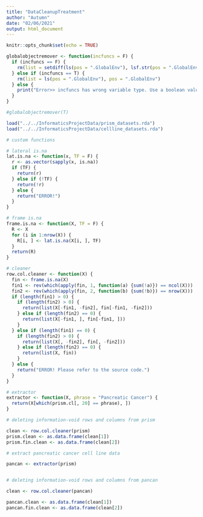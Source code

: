 ```yaml
---
title: "DataCleanupTreatment"
author: "Autumn"
date: "02/06/2021"
output: html_document
---
```


```r
knitr::opts_chunk$set(echo = TRUE)

globalobjectremover <- function(incfuncs = F) {
  if (incfuncs == F) {
    rm(list = setdiff(ls(pos = ".GlobalEnv"), lsf.str(pos = ".GlobalEnv")), pos = ".GlobalEnv")
  } else if (incfuncs == T) {
    rm(list = ls(pos = ".GlobalEnv"), pos = ".GlobalEnv")
  } else {
    print("Error>> incfuncs has wrong variable type. Use a boolean value.")
  }
}

#globalobjectremover(T)
```


```r
load("../../InformaticsProjectData/prism_datasets.rda")
load("../../InformaticsProjectData/cellline_datasets.rda")
```


```r
# custom functions

# lateral is.na
lat.is.na <- function(x, TF = F) {
  r <- as.vector(sapply(x, is.na))
  if (TF) {
    return(r)
  } else if (!TF) {
    return(!r)
  } else {
    return("ERROR!")
  }
}

# frame is.na
frame.is.na <- function(X, TF = F) {
  R <- X
  for (i in 1:nrow(X)) {
    R[i, ] <- lat.is.na(X[i, ], TF)
  }
  return(R)
}

# cleaner
row.col.cleaner <- function(X) {
  fin <- frame.is.na(X)
  fin1 <- rev(which(apply(fin, 1, function(a) {sum(!a)}) == ncol(X)))
  fin2 <- rev(which(apply(fin, 2, function(b) {sum(!b)}) == nrow(X)))
  if (length(fin1) > 0) {
    if (length(fin2) > 0) {
      return(list(X[-fin1, -fin2], fin[-fin1, -fin2]))
    } else if (length(fin2) == 0) {
      return(list(X[-fin1, ], fin[-fin1, ]))
    }
  } else if (length(fin1) == 0) {
    if (length(fin2) > 0) {
      return(list(X[, -fin2], fin[, -fin2]))
    } else if (length(fin2) == 0) {
      return(list(X, fin))
    }
  } else {
    return("ERROR! Please refer to the source code.")
  }
}

# extractor
extractor <- function(X, phrase = "Pancreatic Cancer") {
  return(X[which(prism.cl[, 20] == phrase), ])
}
```


```r
# deleting information-void rows and columns from prism

clean <- row.col.cleaner(prism)
prism.clean <- as.data.frame(clean[1])
prism.fin.clean <- as.data.frame(clean[2])
```


```r
# extract pancreatic cancer cell line data

pancan <- extractor(prism)


# deleting information-void rows and columns from pancan

clean <- row.col.cleaner(pancan)

pancan.clean <- as.data.frame(clean[1])
pancan.fin.clean <- as.data.frame(clean[2])
```


```r

```


```r

```